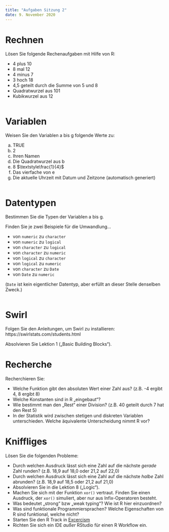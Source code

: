 ```yaml
---
title: "Aufgaben Sitzung 2"
date: 9. November 2020
---
```


# Rechnen

Lösen Sie folgende Rechenaufgaben mit Hilfe von R:

- 4 plus 10
- 8 mal 12
- 4 minus 7
- 3 hoch 18
- 4,5 geteilt durch die Summe von 5 und 8
- Quadratwurzel aus 101
- Kubikwurzel aus 12

```r

```

# Variablen

Weisen Sie den Variablen a bis g folgende Werte zu:

a) TRUE
b) 2
c) Ihren Namen
d) Die Quadratwurzel aus b
e) 8 $\textstyle\frac{1}{4}$
f) Das vierfache von e
g) Die aktuelle Uhrzeit mit Datum und Zeitzone (automatisch generiert)

```r

```

# Datentypen

Bestimmen Sie die Typen der Variablen a bis g.

Finden Sie je zwei Beispiele für die Umwandlung...

- von `numeric` zu `character`
- von `numeric` zu `logical`
- von `character` zu `logical`
- von `character` zu `numeric`
- von `logical` zu `character`
- von `logical` zu `numeric`
- von `character` zu `Date`
- von `Date` zu `numeric`

(`Date` ist kein eigentlicher Datentyp, aber erfüllt an dieser Stelle denselben Zweck.)

```r

```

# Swirl

Folgen Sie den Anleitungen, um Swirl zu installieren: https://swirlstats.com/students.html

Absolvieren Sie Lektion 1 („Basic Building Blocks“).

# Recherche

Recherchieren Sie:

- Welche Funktion gibt den absoluten Wert einer Zahl aus? (z.B. -4 ergibt 4, 8 ergibt 8)
- Welche Konstanten sind in R „eingebaut“?
- Wie bestimmt man den „Rest“ einer Division? (z.B. 40 geteilt durch 7 hat den Rest 5)
- In der Statistik wird zwischen stetigen und diskreten Variablen unterschieden. Welche äquivalente Unterscheidung nimmt R vor?

# Kniffliges

Lösen Sie die folgenden Probleme:

- Durch welchen Ausdruck lässt sich eine Zahl auf die nächste *gerade* Zahl runden? (z.B. 18,9 auf 18,0 oder 21,2 auf 22,0)
- Durch welchen Ausdruck lässt sich eine Zahl auf die nächste *halbe* Zahl abrunden? (z.B. 18,9 auf 18,5 oder 21,2 auf 21,0)
- Absolvieren Sie in die Lektion 8 („Logic“).
- Machen Sie sich mit der Funktion `xor()` vertraut. Finden Sie einen Ausdruck, der `xor()` simuliert, aber nur aus Infix-Operatoren besteht.
- Was bedeutet „strong“ bzw „weak typing“? Wie ist R hier einzuordnen?
- Was sind funktionale Programmiersprachen? Welche Eigenschaften von R sind funktional, welche nicht?
- Starten Sie den R Track in [Excercism](https://exercism.io/)
- Richten Sie sich ein IDE *außer* RStudio für einen R Workflow ein.
